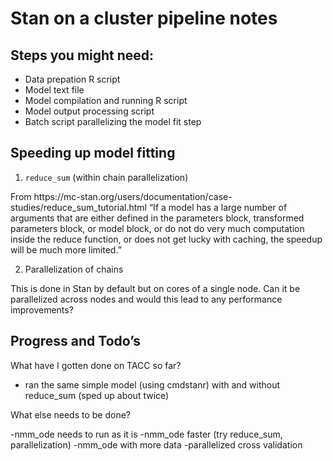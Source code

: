 # Stan on a cluster pipeline notes

## Steps you might need:

- Data prepation R script
- Model text file
- Model compilation and running R script
- Model output processing script
- Batch script parallelizing the model fit step

## Speeding up model fitting

1. `reduce_sum` (within chain parallelization)

From https://mc-stan.org/users/documentation/case-studies/reduce_sum_tutorial.html
"If a model has a large number of arguments that are either defined in the parameters block, transformed parameters block, or model block, or do not do very much computation inside the reduce function, or does not get lucky with caching, the speedup will be much more limited."

2. Parallelization of chains

This is done in Stan by default but on cores of a single node. Can it be parallelized across nodes and would this lead to any performance improvements?

## Progress and Todo's

What have I gotten done on TACC so far?

- ran the same simple model (using cmdstanr) with and without reduce_sum (sped up about twice)

What else needs to be done?

-nmm_ode needs to run as it is
-nmm_ode faster (try reduce_sum, parallelization)
-nmm_ode with more data
-parallelized cross validation